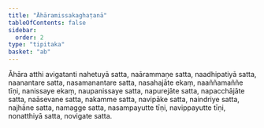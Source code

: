 ```yaml
---
title: "Āhāramissakaghaṭanā"
tableOfContents: false
sidebar:
  order: 2
type: "tipitaka"
basket: "ab"
---
```



<DynamicBreadcrumb />

<Division number="453">

<Paragraph number="1432">
Āhāra atthi avigatanti nahetuyā satta, naārammaṇe satta, naadhipatiyā satta, naanantare satta, nasamanantare satta, nasahajāte ekaṃ, naaññamaññe tīṇi, nanissaye ekaṃ, naupanissaye satta, napurejāte satta, napacchājāte satta, naāsevane satta, nakamme satta, navipāke satta, naindriye satta, najhāne satta, namagge satta, nasampayutte tīṇi, navippayutte tīṇi, nonatthiyā satta, novigate satta.
</Paragraph>
</Division>